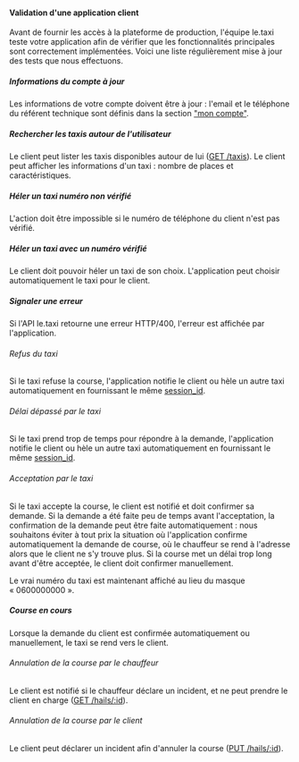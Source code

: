 #### Validation d'une application client

Avant de fournir les accès à la plateforme de production, l'équipe le.taxi teste votre application afin de vérifier que les fonctionnalités principales sont correctement implémentées. Voici une liste régulièrement mise à jour des tests que nous effectuons.


##### Informations du compte à jour

Les informations de votre compte doivent être à jour : l'email et le téléphone du référent technique sont définis dans la section ["mon compte"](/account).


##### Rechercher les taxis autour de l'utilisateur

Le client peut lister les taxis disponibles autour de lui ([GET /taxis](https://dev.api.taxi/doc/#/default/get_taxis)). Le client peut afficher les informations d'un taxi : nombre de places et caractéristiques.


##### Héler un taxi numéro non vérifié

L'action doit être impossible si le numéro de téléphone du client n'est pas vérifié.


##### Héler un taxi avec un numéro vérifié

Le client doit pouvoir héler un taxi de son choix. L'application peut choisir automatiquement le taxi pour le client.


##### Signaler une erreur

Si l'API le.taxi retourne une erreur HTTP/400, l'erreur est affichée par l'application.


###### Refus du taxi

Si le taxi refuse la course, l'application notifie le client ou hèle un autre taxi automatiquement en fournissant le même [session_id](session_id).

###### Délai dépassé par le taxi

Si le taxi prend trop de temps pour répondre à la demande, l'application notifie le client ou hèle un autre taxi automatiquement en fournissant le même [session_id](session_id).

###### Acceptation par le taxi

Si le taxi accepte la course, le client est notifié et doit confirmer sa demande. Si la demande a été faite peu de temps avant l'acceptation, la confirmation de la demande peut être faite automatiquement : nous souhaitons éviter à tout prix la situation où l'application confirme automatiquement la demande de course, où le chauffeur se rend à l'adresse alors que le client ne s'y trouve plus. Si la course met un délai trop long avant d'être acceptée, le client doit confirmer manuellement.

Le vrai numéro du taxi est maintenant affiché au lieu du masque « 0600000000 ».

##### Course en cours

Lorsque la demande du client est confirmée automatiquement ou manuellement, le taxi se rend vers le client.

###### Annulation de la course par le chauffeur

Le client est notifié si le chauffeur déclare un incident, et ne peut prendre le client en charge ([GET /hails/:id](https://dev.api.taxi/doc/#/default/get_hails__hail_id_)).

###### Annulation de la course par le client

Le client peut déclarer un incident afin d'annuler la course ([PUT /hails/:id](https://dev.api.taxi/doc/#/default/put_hails__hail_id_)).
